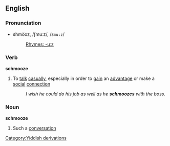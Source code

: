 ==English==
===Pronunciation===
*shmo͞oz, /ʃmuːz/, /<tt>Smu:z</tt>/
*:[[Rhymes:English:-uːz|Rhymes: -uːz]]

===Verb===
'''schmooze'''

#To [[talk]] [[casually]], especially in order to [[gain]] an [[advantage]] or make a [[social]] [[connection]]
#:''I wish he could do his job as well as he '''schmoozes''' with the boss.''

===Noun===
'''schmooze'''
#Such a [[conversation]]
[[Category:Yiddish derivations]]